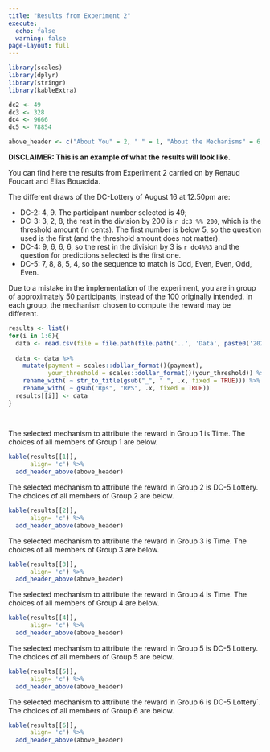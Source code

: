 ```yaml
---
title: "Results from Experiment 2"
execute: 
  echo: false
  warning: false
page-layout: full
---
```


```r
library(scales)
library(dplyr)
library(stringr)
library(kableExtra)


```

```r

dc2 <- 49
dc3 <- 328
dc4 <- 9666
dc5 <- 78854

above_header <- c("About You" = 2, " " = 1, "About the Mechanisms" = 6,  "Predictions" = 3)
```
**DISCLAIMER: This is an example of what the results will look like.**

You can find here the results from Experiment 2 carried on by Renaud Foucart and Elias Bouacida. 

The different draws of the DC-Lottery of August 16 at 12.50pm are:

- DC-2:  4, 9. The participant number selected is 49;
- DC-3: 3, 2, 8, the rest in the division by 200 is `r dc3 %% 200`, which is the threshold amount (in cents). The first number is below 5, so the question used is the first (and the threshold amount does not matter).
- DC-4: 9, 6, 6, 6, so the rest in the division by 3 is `r dc4%%3` and the question for predictions selected is the first one.
- DC-5: 7, 8, 8, 5, 4, so the sequence to match is Odd, Even, Even, Odd, Even.

Due to a mistake in the implementation of the experiment, you are in group of approximately 50 participants, instead of the 100 originally intended.
In each group, the mechanism chosen to compute the reward may be different.


```r
results <- list()
for(i in 1:6){
  data <- read.csv(file = file.path(file.path('..', 'Data', paste0('2023ResultsExperiment2Group', i,'.csv'))))
  
  data <- data %>% 
    mutate(payment = scales::dollar_format()(payment), 
           your_threshold = scales::dollar_format()(your_threshold)) %>% 
    rename_with( ~ str_to_title(gsub("_", " ", .x, fixed = TRUE))) %>% 
    rename_with( ~ gsub("Rps", "RPS", .x, fixed = TRUE))
  results[[i]] <- data
}  
  
  

```

The selected mechanism to attribute the reward in Group 1 is Time.
The choices of all members of Group 1 are below.

```r
kable(results[[1]],
      align= 'c') %>% 
  add_header_above(above_header)
```

The selected mechanism to attribute the reward in Group 2 is DC-5 Lottery.
The choices of all members of Group 2 are below.

```r
kable(results[[2]],
      align= 'c') %>% 
  add_header_above(above_header)
```

The selected mechanism to attribute the reward in Group 3 is Time.
The choices of all members of Group 3 are below.

```r
kable(results[[3]],
      align= 'c') %>% 
  add_header_above(above_header)
```

The selected mechanism to attribute the reward in Group 4 is Time.
The choices of all members of Group 4 are below.

```r
kable(results[[4]],
      align= 'c') %>% 
  add_header_above(above_header)
```

The selected mechanism to attribute the reward in Group 5 is DC-5 Lottery.
The choices of all members of Group 5 are below.

```r
kable(results[[5]],
      align= 'c') %>% 
  add_header_above(above_header)
```



The selected mechanism to attribute the reward in Group 6 is DC-5 Lottery`.
The choices of all members of Group 6 are below.

```r
kable(results[[6]],
      align= 'c') %>% 
  add_header_above(above_header)
```